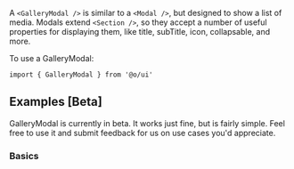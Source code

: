 A `<GalleryModal />` is similar to a `<Modal />`, but designed to show a list of media. Modals
extend `<Section />`, so they accept a number of useful properties for displaying them, like title,
subTitle, icon, collapsable, and more.

To use a GalleryModal:

```tsx
import { GalleryModal } from '@o/ui'
```

## Examples [Beta]

GalleryModal is currently in beta. It works just fine, but is fairly simple. Feel free to use it and
submit feedback for us on use cases you'd appreciate.

### Basics

<Example id="Basic" />
